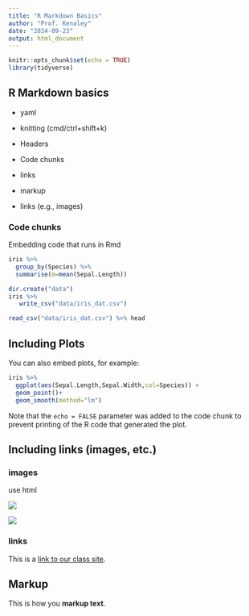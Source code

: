 ```yaml
---
title: "R Markdown Basics"
author: "Prof. Kenaley"
date: "2024-09-23"
output: html_document
---
```


```r
knitr::opts_chunk$set(echo = TRUE)
library(tidyverse)
```

## R Markdown basics

- yaml
- knitting (cmd/ctrl+shift+k)
- Headers
- Code chunks
- links
- markup


- links (e.g., images)

### Code chunks

Embedding code that runs in Rmd

```r
iris %>% 
  group_by(Species) %>% 
  summarise(m=mean(Sepal.Length))
```


```r
dir.create("data")
iris %>% 
   write_csv("data/iris_dat.csv")
```


```r
read_csv("data/iris_dat.csv") %>% head
```

## Including Plots

You can also embed plots, for example:

```r
iris %>% 
  ggplot(aes(Sepal.Length,Sepal.Width,col=Species)) +
  geom_point()+
  geom_smooth(method="lm")
```


Note that the `echo = FALSE` parameter was added to the code chunk to prevent printing of the R code that generated the plot.

## Including links (images, etc.)

### images
use html

![](sharks.png)

![](https://www.bc.edu/content/dam/bc1/sites/bc-news/2023/march/gasson-1050-700.jpg)

### links

This is a [link to our class site](https://bcorgbio.github.io/class/index.html).

## Markup

This is how you **markup text**.